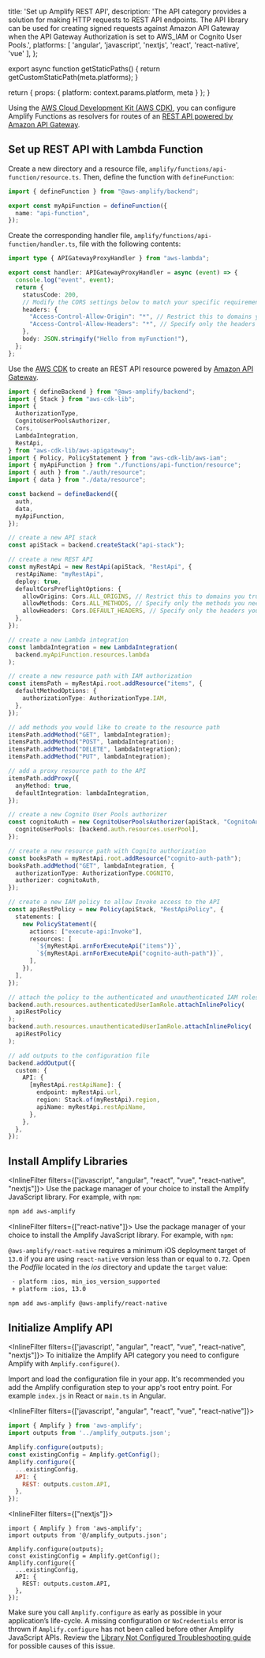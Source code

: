 
  title: 'Set up Amplify REST API',
  description: 'The API category provides a solution for making HTTP requests to REST API endpoints. The API library can be used for creating signed requests against Amazon API Gateway when the API Gateway Authorization is set to AWS_IAM or Cognito User Pools.',
  platforms: [
    'angular',
    'javascript',
    'nextjs',
    'react',
    'react-native',
    'vue'
  ],
};

export async function getStaticPaths() {
  return getCustomStaticPath(meta.platforms);
}

  return {
    props: {
      platform: context.params.platform,
      meta
    }
  };
}

Using the [AWS Cloud Development Kit (AWS CDK)](https://aws.amazon.com/cdk/), you can configure Amplify Functions as resolvers for routes of an [REST API powered by Amazon API Gateway](https://docs.aws.amazon.com/apigateway/latest/developerguide/http-api.html).

## Set up REST API with Lambda Function

Create a new directory and a resource file, `amplify/functions/api-function/resource.ts`. Then, define the function with `defineFunction`:

```ts title="amplify/functions/api-function/resource.ts"
import { defineFunction } from "@aws-amplify/backend";

export const myApiFunction = defineFunction({
  name: "api-function",
});
```

Create the corresponding handler file, `amplify/functions/api-function/handler.ts`, file with the following contents:

```ts title="amplify/functions/api-function/handler.ts"
import type { APIGatewayProxyHandler } from "aws-lambda";

export const handler: APIGatewayProxyHandler = async (event) => {
  console.log("event", event);
  return {
    statusCode: 200,
    // Modify the CORS settings below to match your specific requirements
    headers: {
      "Access-Control-Allow-Origin": "*", // Restrict this to domains you trust
      "Access-Control-Allow-Headers": "*", // Specify only the headers you need to allow
    },
    body: JSON.stringify("Hello from myFunction!"),
  };
};
```

Use the [AWS CDK](https://docs.aws.amazon.com/cdk/latest/guide/home.html) to create an REST API resource powered by [Amazon API Gateway](https://aws.amazon.com/api-gateway/).

```ts title="amplify/backend.ts"
import { defineBackend } from "@aws-amplify/backend";
import { Stack } from "aws-cdk-lib";
import {
  AuthorizationType,
  CognitoUserPoolsAuthorizer,
  Cors,
  LambdaIntegration,
  RestApi,
} from "aws-cdk-lib/aws-apigateway";
import { Policy, PolicyStatement } from "aws-cdk-lib/aws-iam";
import { myApiFunction } from "./functions/api-function/resource";
import { auth } from "./auth/resource";
import { data } from "./data/resource";

const backend = defineBackend({
  auth,
  data,
  myApiFunction,
});

// create a new API stack
const apiStack = backend.createStack("api-stack");

// create a new REST API
const myRestApi = new RestApi(apiStack, "RestApi", {
  restApiName: "myRestApi",
  deploy: true,
  defaultCorsPreflightOptions: {
    allowOrigins: Cors.ALL_ORIGINS, // Restrict this to domains you trust
    allowMethods: Cors.ALL_METHODS, // Specify only the methods you need to allow
    allowHeaders: Cors.DEFAULT_HEADERS, // Specify only the headers you need to allow
  },
});

// create a new Lambda integration
const lambdaIntegration = new LambdaIntegration(
  backend.myApiFunction.resources.lambda
);

// create a new resource path with IAM authorization
const itemsPath = myRestApi.root.addResource("items", {
  defaultMethodOptions: {
    authorizationType: AuthorizationType.IAM,
  },
});

// add methods you would like to create to the resource path
itemsPath.addMethod("GET", lambdaIntegration);
itemsPath.addMethod("POST", lambdaIntegration);
itemsPath.addMethod("DELETE", lambdaIntegration);
itemsPath.addMethod("PUT", lambdaIntegration);

// add a proxy resource path to the API
itemsPath.addProxy({
  anyMethod: true,
  defaultIntegration: lambdaIntegration,
});

// create a new Cognito User Pools authorizer
const cognitoAuth = new CognitoUserPoolsAuthorizer(apiStack, "CognitoAuth", {
  cognitoUserPools: [backend.auth.resources.userPool],
});

// create a new resource path with Cognito authorization
const booksPath = myRestApi.root.addResource("cognito-auth-path");
booksPath.addMethod("GET", lambdaIntegration, {
  authorizationType: AuthorizationType.COGNITO,
  authorizer: cognitoAuth,
});

// create a new IAM policy to allow Invoke access to the API
const apiRestPolicy = new Policy(apiStack, "RestApiPolicy", {
  statements: [
    new PolicyStatement({
      actions: ["execute-api:Invoke"],
      resources: [
        `${myRestApi.arnForExecuteApi("items")}`,
        `${myRestApi.arnForExecuteApi("cognito-auth-path")}`,
      ],
    }),
  ],
});

// attach the policy to the authenticated and unauthenticated IAM roles
backend.auth.resources.authenticatedUserIamRole.attachInlinePolicy(
  apiRestPolicy
);
backend.auth.resources.unauthenticatedUserIamRole.attachInlinePolicy(
  apiRestPolicy
);

// add outputs to the configuration file
backend.addOutput({
  custom: {
    API: {
      [myRestApi.restApiName]: {
        endpoint: myRestApi.url,
        region: Stack.of(myRestApi).region,
        apiName: myRestApi.restApiName,
      },
    },
  },
});
```

## Install Amplify Libraries

<InlineFilter filters={['javascript', "angular", "react", "vue", "react-native", "nextjs"]}>
Use the package manager of your choice to install the Amplify JavaScript library. For example, with `npm`:

```bash title="Terminal" showLineNumbers={false}
npm add aws-amplify
```
</InlineFilter>

<InlineFilter filters={["react-native"]}>
Use the package manager of your choice to install the Amplify JavaScript library. For example, with `npm`:

<Accordion title="Instructions for React Native version 0.72 and below">

  `@aws-amplify/react-native` requires a minimum iOS deployment target of `13.0` if you are using `react-native` version less than or equal to `0.72`. Open the _Podfile_ located in the _ios_ directory and update the `target` value:

  ```diff
   - platform :ios, min_ios_version_supported
   + platform :ios, 13.0
   ```

</Accordion>

```bash title="Terminal" showLineNumbers={false}
npm add aws-amplify @aws-amplify/react-native
```

</InlineFilter>

## Initialize Amplify API

<InlineFilter filters={['javascript', "angular", "react", "vue", "react-native", "nextjs"]}>
To initialize the Amplify API category you need to configure Amplify with `Amplify.configure()`.

Import and load the configuration file in your app. It's recommended you add the Amplify configuration step to your app's root entry point. For example `index.js` in React or `main.ts` in Angular.

<InlineFilter filters={['javascript', "angular", "react", "vue", "react-native"]}>
```javascript title="src/main.ts"
import { Amplify } from 'aws-amplify';
import outputs from '../amplify_outputs.json';

Amplify.configure(outputs);
const existingConfig = Amplify.getConfig();
Amplify.configure({
  ...existingConfig,
  API: {
    REST: outputs.custom.API,
  },
});
```
</InlineFilter>

<InlineFilter filters={["nextjs"]}>
```tsx title="pages/_app.tsx"
import { Amplify } from 'aws-amplify';
import outputs from '@/amplify_outputs.json';

Amplify.configure(outputs);
const existingConfig = Amplify.getConfig();
Amplify.configure({
  ...existingConfig,
  API: {
    REST: outputs.custom.API,
  },
});
```
</InlineFilter>

<Callout warning="true">

Make sure you call `Amplify.configure` as early as possible in your application’s life-cycle. A missing configuration or `NoCredentials` error is thrown if `Amplify.configure` has not been called before other Amplify JavaScript APIs. Review the [Library Not Configured Troubleshooting guide](/[platform]/build-a-backend/troubleshooting/library-not-configured/) for possible causes of this issue.

</Callout>
</InlineFilter>
